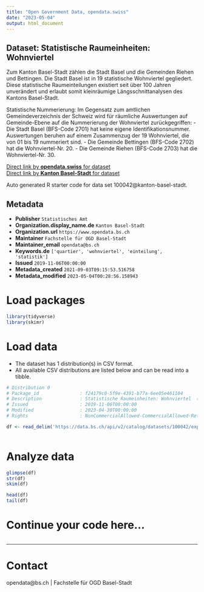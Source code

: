 ```yaml
---
title: "Open Government Data, opendata.swiss"
date: "2023-05-04"
output: html_document
---
```


## Dataset: Statistische Raumeinheiten: Wohnviertel

Zum Kanton Basel-Stadt zählen die Stadt Basel und die Gemeinden Riehen und Bettingen. Die Stadt Basel ist in 19 statistische Wohnviertel gegliedert. Diese statistische Raumeinteilungen existiert seit über 100 Jahren unverändert und erlaubt somit kleinräumige Längsschnittanalysen des Kantons Basel-Stadt.

Statistische Nummerierung:
Im Gegensatz zum amtlichen Gemeindeverzeichnis der Schweiz wird für räumliche Auswertungen auf Gemeinde-Ebene auf die Nummerierung der Wohnviertel zurückgegriffen:
- Die Stadt Basel (BFS-Code 2701) hat keine eigene Identifikationsnummer. Auswertungen beruhen auf einem Zusammenzug der 19 Wohnviertel, die von 01 bis 19 nummeriert sind.
- Die Gemeinde Bettingen (BFS-Code 2702) hat die Wohnviertel-Nr. 20.
- Die Gemeinde Riehen (BFS-Code 2703) hat die Wohnviertel-Nr. 30.

[Direct link by **opendata.swiss** for dataset](https://opendata.swiss/de/dataset/statistische-raumeinheiten-wohnviertel)<br>
[Direct link by **Kanton Basel-Stadt** for dataset](https://data.bs.ch/explore/dataset/100042/)

Auto generated R starter code for data set 100042@kanton-basel-stadt.

## Metadata

- **Publisher** `Statistisches Amt`
- **Organization.display_name.de** `Kanton Basel-Stadt`
- **Organization.url** `https://www.opendata.bs.ch`
- **Maintainer** `Fachstelle für OGD Basel-Stadt`
- **Maintainer_email** `opendata@bs.ch`
- **Keywords.de** `['quartier', 'wohnviertel', 'einteilung', 'statistik']`
- **Issued** `2019-11-06T00:00:00`
- **Metadata_created** `2021-09-03T09:15:53.516758`
- **Metadata_modified** `2023-05-04T00:28:56.158943`


# Load packages

```r

library(tidyverse)
library(skimr)

```

# Load data

-   The dataset has 1 distribution(s) in CSV format.
-   All available CSV distributions are listed below and can be read into a tibble.

```r

# Distribution 0
# Package_id               : f24179c0-5f9e-4391-b77a-6ee05e461104
# Description              : Statistische Raumeinheiten: Wohnviertel  (csv)
# Issued                   : 2019-11-06T00:00:00
# Modified                 : 2023-04-30T00:00:00
# Rights                   : NonCommercialAllowed-CommercialAllowed-ReferenceRequired

df <- read_delim('https://data.bs.ch/api/v2/catalog/datasets/100042/exports/csv')



```

# Analyze data

```r

glimpse(df)
str(df)
skim(df)

head(df)
tail(df)

```

# Continue your code here...

```r

```

------------------------------------------------------------------------

# Contact

opendata@bs.ch | Fachstelle für OGD Basel-Stadt

